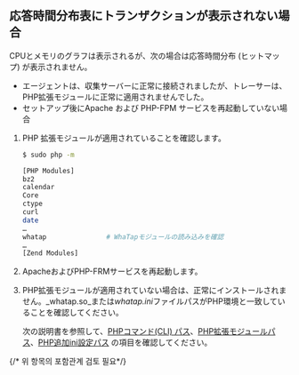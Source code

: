 ## 応答時間分布表にトランザクションが表示されない場合

CPUとメモリのグラフは表示されるが、次の場合は応答時間分布 (ヒットマップ) が表示されません。 

- エージェントは、収集サーバーに正常に接続されましたが、トレーサーは、PHP拡張モジュールに正常に適用されませんでした。
- セットアップ後にApache および PHP-FPM サービスを再起動していない場合

1. PHP 拡張モジュールが適用されていることを確認します。

   ```bash
   $ sudo php -m

   [PHP Modules]
   bz2
   calendar
   Core
   ctype
   curl
   date
   …
   whatap               # WhaTapモジュールの読み込みを確認
   …
   [Zend Modules]
   ```

2. ApacheおよびPHP-FRMサービスを再起動します。

3. PHP拡張モジュールが適用されていない場合は、正常にインストールされません。_whatap.so_または*whatap.ini*ファイルパスがPHP環境と一致していることを確認してください。

   次の説明書を参照して、[PHPコマンド(CLI) パス](#check-php-cli-path)、[PHP拡張モジュールパス](#check-php-extension-module)、[PHP追加ini設定パス](#php-ini-path) の項目を確認してください。

{/* 위 항목의 포함관계 검토 필요*/}
